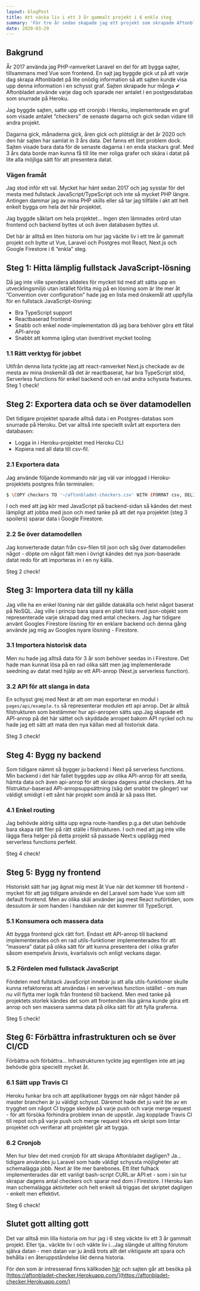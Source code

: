 ```yaml
---
layout: blogPost
title: Att väcka liv i ett 3 år gammalt projekt i 6 enkla steg
summary: 'För tre år sedan skapade jag ett projekt som skrapade Aftonbladet dagligen. Det här är historien om vad som hände 3 år senare.'
date: 2020-03-29
---
```


## Bakgrund
År 2017 använda jag PHP-ramverket Laravel en del för att bygga sajter, tillsammans med Vue som frontend. En sajt jag byggde gick ut på att varje dag skrapa Aftonbladet på lite onödig information så att sajten kunde visa upp denna information i en schysst graf. Sajten skrapade hur många ✔ Aftonbladet använde varje dag och sparade ner antalet i en postgesdatabas som snurrade på Heroku. 

Jag byggde sajten, satte upp ett cronjob i Heroku, implementerade en graf som visade antalet ”checkers” de senaste dagarna och gick sedan vidare till andra projekt. 

Dagarna gick, månaderna gick, åren gick och plötsligt är det år 2020 och den här sajten har samlat in 3 års data. Det fanns ett litet problem dock. Sajten visade bara data för de senaste dagarna i en enda stackars graf. Med 3 års data borde man kunna få till lite mer roliga grafer och skära i datat på lite alla möjliga sätt för att presentera datat.

### Vägen framåt
Jag stod inför ett val. Mycket har hänt sedan 2017 och jag sysslar för det mesta med fullstack JavaScript/TypeScript och inte så mycket PHP längre. Antingen dammar jag av mina PHP skills eller så tar jag tillfälle i akt att helt enkelt bygga om hela det här projektet. 

Jag byggde såklart om hela projektet… Ingen sten lämnades orörd utan frontend och backend byttes ut och även databasen byttes ut. 

Det här är alltså en liten historia om hur jag väckte liv i ett tre år gammalt projekt och bytte ut Vue, Laravel och Postgres mot React, Next.js och Google Firestore i 6 ”enkla” steg.

## Steg 1: Hitta lämplig fullstack JavaScript-lösning
Då jag inte ville spendera alldeles för mycket tid med att sätta upp en utvecklingsmiljö utan istället förlita mig på en lösning som är lite mer åt ”Convention over configuration” hade jag en lista med önskemål att uppfylla för en fullstack JavaScript-lösning:

* Bra TypeScript support
* Reactbaserad frontend
* Snabb och enkel node-implementation då jag bara behöver göra ett fåtal API-anrop
* Snabbt att komma igång utan överdrivet mycket tooling

### 1.1 Rätt verktyg för jobbet
Utifrån denna lista tyckte jag att react-ramverket Next.js checkade av de mesta av mina önskemål då det är reactbaserat, har bra TypeScript stöd, Serverless functions för enkel backend och en rad andra schyssta features. Steg 1 check!
 
## Steg 2: Exportera data och se över datamodellen
Det tidigare projektet sparade alltså data i en Postgres-databas som snurrade på Heroku. Det var alltså inte speciellt svårt att exportera den databasen:

* Logga in i Heroku-projektet med Heroku CLI
* Kopiera ned all data till csv-fil.

### 2.1 Exportera data
Jag använde följande kommando när jag väl var inloggad i Heroku-projektets postgres från terminalen: 

```bash
$ \COPY checkers TO '~/aftonbladet-checkers.csv' WITH (FORMAT csv, DELIMITER ',',  HEADER true);
```

I och med att jag kör med JavaScript på backend-sidan så kändes det mest lämpligt att jobba med json och med tanke på att det nya projektet (steg 3 spoilers)  sparar data i Google Firestore.

### 2.2 Se över datamodellen
Jag konverterade datan från csv-filen till json och såg över datamodellen något - döpte om något fält men i övrigt kändes det nya json-baserade datat redo för att importeras in i en ny källa.

Steg 2 check!

## Steg 3: Importera data till ny källa
Jag ville ha en enkel lösning när det gällde datakälla och helst något baserat på NoSQL. Jag ville i princip bara spara en platt lista med json-objekt som representerade varje skrapad dag med antal checkers. Jag har tidigare använt Googles Firestore lösning för en enklare backend och denna gång använde jag mig av Googles nyare lösning - Firestore.

### 3.1 Importera historisk data
Men nu hade jag alltså data för 3 år som behöver seedas in i Firestore. Det hade man kunnat lösa på en rad olika sätt men jag implementerade seedning av datat med hjälp av ett API-anrop (Next.js serverless function).


### 3.2 API för att slanga in data
En schysst grej med Next är att om man exporterar en modul i `pages/api/example.ts` så representerar modulen ett api anrop. Det är alltså filstrukturen som bestämmer hur api-anropen sätts upp.Jag skapade ett API-anrop på det här sättet och skyddade anropet bakom API nyckel och nu hade jag ett sätt att mata den nya källan med all historisk data. 

Steg 3 check!

## Steg 4: Bygg ny backend
Som tidigare nämnt så bygger ju backend i Next på serverless functions. Min backend i det här fallet byggdes upp av olika API-anrop för att seeda, hämta data och även api-anrop för att skrapa dagens antal checkers. Att ha filstruktur-baserad API-anropsuppsättning (säg det snabbt tre gånger) var väldigt smidigt i ett sånt här projekt som ändå är så pass litet.

### 4.1 Enkel routing
Jag behövde aldrig sätta upp egna route-handles p.g.a det utan behövde bara skapa rätt filer på rätt ställe i filstrukturen. I och med att jag inte ville lägga flera helger på detta projekt så passade Next:s upplägg med serverless functions perfekt.

Steg 4 check!

## Steg 5: Bygg ny frontend
Historiskt sätt har jag ägnat mig mest åt Vue när det kommer till frontend - mycket för att jag tidigare använde en del Laravel  som hade Vue som sitt default frontend. Men av olika skäl använder jag mest React nuförtiden, som dessutom är som handen i handsken när det kommer till TypeScript.

### 5.1 Konsumera och massera data
Att bygga frontend gick rätt fort. Endast ett API-anrop till backend implementerades och en rad utils-funktioner implementerades för att ”massera” datat på olika sätt för att kunna presentera det i olika grafer såsom exempelvis årsvis, kvartalsvis och enligt veckans dagar.

### 5.2 Fördelen med fullstack JavaScript
Fördelen med fullstack JavaScript innebär ju att alla utils-funktioner skulle kunna refaktoreras att användas i en serverless function istället - om man nu vill flytta mer logik från frontend till backend. Men med tanke på projektets storlek kändes det som att frontenden lika gärna kunde göra ett anrop och sen massera samma data på olika sätt för att fylla graferna. 

Steg 5 check!

## Steg 6: Förbättra infrastrukturen och se över CI/CD
Förbättra och förbättra… Infrastrukturen tyckte jag egentligen inte att jag behövde göra speciellt mycket åt. 

### 6.1 Sätt upp Travis CI
Heroku funkar bra och att applikationer byggs om när något händer på master branchen är ju väldigt schysst. Däremot hade det ju varit lite av en trygghet om något CI bygge skedde på varje push och varje merge request - för att försöka förhindra problem innan de uppstår. 
Jag kopplade Travis CI till repot och på varje push och merge request körs ett skript som lintar projektet och verifierar att projektet går att bygga.

### 6.2 Cronjob
Men hur blev det med cronjob för att skrapa Aftonbladet dagligen? Ja… tidigare användes ju Laravel som hade väldigt schyssta möjligheter att schemalägga jobb. Next är lite mer barebones. Ett litet fulhack implementerades där ett vanligt bash-script CURL:ar API:et - som i sin tur skrapar dagens antal checkers och sparar ned dom i Firestore. I Heroku kan man schemalägga aktiviteter och helt enkelt så triggas det skriptet dagligen - enkelt men effektivt.

Steg 6 check!

## Slutet gott allting gott
Det var alltså min lilla historia om hur jag i 6 steg väckte liv ett 3 år gammalt projekt. Eller tja.. väckte liv i och väkte liv i...Jag slängde ut allting förutom själva datan - men datan var ju ändå trots allt det viktigaste att spara och behålla i en återuppståndelse likt denna historia.

För den som är intresserad finns källkoden [här](https://github.com/danielv14/aftonbladet-checkr-next) och sajten går att besöka på [https://aftonbladet-checker.Herokuapp.com/](https://aftonbladet-checker.Herokuapp.com/)
